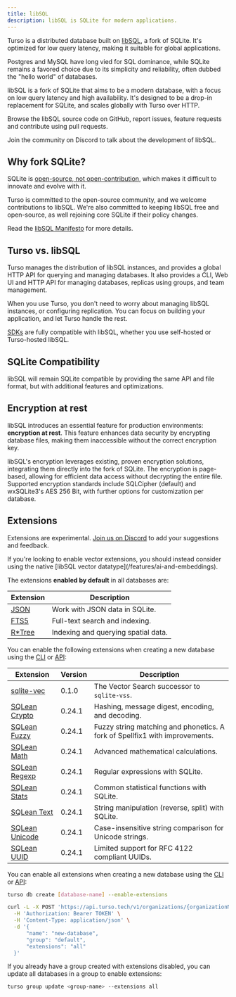 ```yaml
---
title: libSQL
description: libSQL is SQLite for modern applications.
---
```


Turso is a distributed database built on [libSQL](https://github.com/tursodatabase/libsql/), a fork of SQLite. It's optimized for low query latency, making it suitable for global applications.

Postgres and MySQL have long vied for SQL dominance, while SQLite remains a favored choice due to its simplicity and reliability, often dubbed the "hello world" of databases.

libSQL is a fork of SQLite that aims to be a modern database, with a focus on low query latency and high availability. It's designed to be a drop-in replacement for SQLite, and scales globally with Turso over HTTP.

<CardGroup cols={2}>

<Card title="tursodatabase/libsql" icon="github" href="https://github.com/tursodatabase/libsql/">

Browse the libSQL source code on GitHub, report issues, feature requests and contribute using pull requests.

</Card>

<Card title="Discord" href="https://discord.gg/turso" icon="discord">

Join the community on Discord to talk about the development of libSQL.

</Card>

</CardGroup>

## Why fork SQLite?

SQLite is [open-source, not open-contribution](https://www.sqlite.org/copyright.html), which makes it difficult to innovate and evolve with it.

Turso is committed to the open-source community, and we welcome contributions to libSQL. We're also committed to keeping libSQL free and open-source, as well rejoining core SQLite if their policy changes.

Read the [libSQL Manifesto](https://turso.tech/libsql-manifesto) for more details.

## Turso vs. libSQL

Turso manages the distribution of libSQL instances, and provides a global HTTP API for querying and managing databases. It also provides a CLI, Web UI and HTTP API for managing databases, replicas using groups, and team management.

When you use Turso, you don't need to worry about managing libSQL instances, or configuring replication. You can focus on building your application, and let Turso handle the rest.

[SDKs](/sdk) are fully compatible with libSQL, whether you use self-hosted or Turso-hosted libSQL.

## SQLite Compatibility

libSQL will remain SQLite compatible by providing the same API and file format, but with additional features and optimizations.

## Encryption at rest

libSQL introduces an essential feature for production environments: **encryption at rest**. This feature enhances data security by encrypting database files, making them inaccessible without the correct encryption key.

libSQL's encryption leverages existing, proven encryption solutions, integrating them directly into the fork of SQLite. The encryption is page-based, allowing for efficient data access without decrypting the entire file. Supported encryption standards include SQLCipher (default) and wxSQLite3's AES 256 Bit, with further options for customization per database.

<CodeGroup>

<Snippet file="encryption-at-rest-typescript.mdx" />
<Snippet file="encryption-at-rest-golang.mdx" />
<Snippet file="encryption-at-rest-rust.mdx" />
<Snippet file="encryption-at-rest-python.mdx" />

</CodeGroup>

## Extensions

<Warning>

Extensions are experimental. [Join us on Discord](https://discord.gg/turso) to add your suggestions and feedback.

</Warning>

<Info>
  If you're looking to enable vector extensions, you should instead consider
  using the native [libSQL vector datatype](/features/ai-and-embeddings).
</Info>

The extensions **enabled by default** in all databases are:

| Extension                                    | Description                         |
| -------------------------------------------- | ----------------------------------- |
| [JSON](https://www.sqlite.org/json1.html)    | Work with JSON data in SQLite.      |
| [FTS5](https://www.sqlite.org/fts5.html)     | Full-text search and indexing.      |
| [R\*Tree](https://www.sqlite.org/rtree.html) | Indexing and querying spatial data. |

You can enable the following extensions when creating a new database using the [CLI](/cli) or [API](/api-reference/databases):

| Extension                                                                     | Version | Description                                                                 |
| ----------------------------------------------------------------------------- | ------- | --------------------------------------------------------------------------- |
| [sqlite-vec](https://github.com/asg017/sqlite-vec)                            | 0.1.0   | The Vector Search successor to `sqlite-vss`.                                |
| [SQLean Crypto](https://github.com/nalgeon/sqlean/blob/main/docs/crypto.md)   | 0.24.1  | Hashing, message digest, encoding, and decoding.                            |
| [SQLean Fuzzy](https://github.com/nalgeon/sqlean/blob/main/docs/fuzzy.md)     | 0.24.1  | Fuzzy string matching and phonetics. A fork of Spellfix1 with improvements. |
| [SQLean Math](https://github.com/nalgeon/sqlean/blob/main/docs/math.md)       | 0.24.1  | Advanced mathematical calculations.                                         |
| [SQLean Regexp](https://github.com/nalgeon/sqlean/blob/main/docs/regexp.md)   | 0.24.1  | Regular expressions with SQLite.                                            |
| [SQLean Stats](https://github.com/nalgeon/sqlean/blob/main/docs/stats.md)     | 0.24.1  | Common statistical functions with SQLite.                                   |
| [SQLean Text](https://github.com/nalgeon/sqlean/blob/main/docs/text.md)       | 0.24.1  | String manipulation (reverse, split) with SQLite.                           |
| [SQLean Unicode](https://github.com/nalgeon/sqlean/blob/main/docs/unicode.md) | 0.24.1  | Case-insensitive string comparison for Unicode strings.                     |
| [SQLean UUID](https://github.com/nalgeon/sqlean/blob/main/docs/uuid.md)       | 0.24.1  | Limited support for RFC 4122 compliant UUIDs.                               |

You can enable all extensions when creating a new database using the [CLI](/cli/db/create) or [API](/api-reference/databases/create):

<CodeGroup>

```bash Turso CLI
turso db create [database-name] --enable-extensions
```

```bash Platform API
curl -L -X POST 'https://api.turso.tech/v1/organizations/{organizationName}/databases' \
  -H 'Authorization: Bearer TOKEN' \
  -H 'Content-Type: application/json' \
  -d '{
      "name": "new-database",
      "group": "default",
      "extensions": "all"
  }'
```

</CodeGroup>

If you already have a group created with extensions disabled, you can update all databases in a group to enable extensions:

```bash
turso group update <group-name> --extensions all
```
